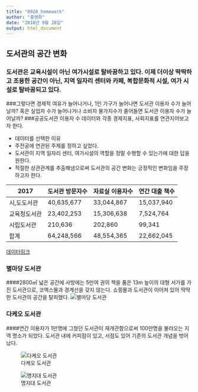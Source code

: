 ```yaml
---
title: "0928_homework"
author: "홍영화"
date: "2018년 9월 28일"
output: html_document
---
```

 
## 도서관의 공간 변화

### 도서관은 교육시설이 아닌 여가시설로 탈바꿈하고 있다. 이제 더이상 딱딱하고 조용한 공간이 아닌, 지역 일자리 센터와 카페, 복합문화적 시설, 여가 시설로 탈바꿈되고 있다. 
###그렇다면 경제적 여유가 늘어나거나, 1인 가구가 늘어나면 도서관 이용자 수가 늘어날까? 혹은 실업자 수가 늘어나거나 소비자 물가지수가 줄어들면 도서관 이용자 수가 늘어날까? 
###공공도서관 이용자 수 데이터와 각종 경제지표, 사회지표를 연관지어보고자 한다.


* 데이터를 선택한 이유
- 주전공에 연관된 주제를 정하고 싶었다.
- 도서관이 지역 일자리 센터, 여가시설의 역할을 정말 수행할 수 있는가에 대한 답을 원한다.
- 적절한 상관관계를 추출해냄으로써 도서관의 공간 변화는 긍정적인 변화임을 주장하고자 한다.


| 2017  | 도서관 방문자수  | 자료실 이용자수  | 연간 대출 책수 |
|---|---|---|---|
| 시,도도서관  |   40,635,677|  33,044,867 |  15,037,940 |
| 교육청도서관  | 23,402,253  | 15,306,638  |  7,524,764 |
| 시립도서관  |  210,636 | 202,860  | 99,341  |
| 합계  | 64,248,566  | 48,554,365  | 22,662,045  |

[데이터링크](http://data.seoul.go.kr/dataList/datasetView.do?serviceKind=2&infId=10651&stcSrl=10651&srvType=S)


### 별마당 도서관
####2800㎡ 넓은 공간에 사방에는 5만여 권의 책을 품은 13m 높이의 대형 서가를 가진 도서관으로, 코엑스몰과 경계선을 갖지 않는다. 쇼핑몰과 도서관이 이어져 있어 딱딱한 도서관의 공간을 탈피했다.
![별마당 도서관](https://media.timeout.com/images/103956059/630/472/image.jpg)


### 다케오 도서관
####연간 이용자가 1만명에 그쳤던 도서관이 재개관함으로써 100만명을 불러오는 지역 명소가 되었다. 도서관 내에 커피점이 있고, 서점도 있어 기존의 도서관 개념을 벗어났다. 

![다케오 도서관](https://resources.matcha-jp.com/archive_files/jp/2015/02/takeolib-naikan.jpg?w=1400)


![명지대 도서관](http://news.unn.net/news/photo/Gisa/20107/29/image/2010729101749[1].bmp)

